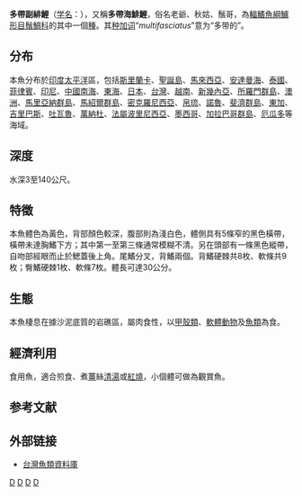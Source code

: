 {{Speciesbox 
| taxon = Parupeneus multifasciatus
| image = Parupeneus multifasciatus by NPS.jpg
| status = NE
| status_system = IUCN3.1
| authority = [[Quoy|Quoy]] & [[Gaimard|Gaimard]], 1825<ref name='id7584'>{{cite web| url =http://www.bioinfo.cn/db05/BjdwSpecies.php?action=view&id=7584| title =多带副绯鲤| work =中国动物物种编目数据库| publisher =中国科学院微生物研究所| author =中国科学院动物研究所| accessdate =2009-04-16| deadurl =yes| archiveurl =https://web.archive.org/web/20160305000823/http://www.bioinfo.cn/db05/BjdwSpecies.php?action=view&id=7584| archivedate =2016-03-05}}</ref>
| synonyms = *''Mullus multifasciatus''<br /><small>Quoy & Gaimard, 1824</small>
}}
'''多帶副緋鯉'''（[[学名|学名]]：{{lang|la|''Parupeneus multifasciatus''}}），又稱'''多帶海鯡鯉'''，俗名老爺、秋姑、鬚哥，為[[輻鰭魚綱|輻鰭魚綱]][[鱸形目|鱸形目]][[鬚鯛科|鬚鯛科]]的其中一個[[種|種]]。其[[种加词|种加词]]“''multifasciatus''”意为“多带的”。

==分布==
本魚分布於[[印度|印度]][[太平洋|太平洋]]區，包括[[斯里蘭卡|斯里蘭卡]]、[[聖誕島|聖誕島]]、[[馬來西亞|馬來西亞]]、[[安達曼海|安達曼海]]、[[泰國|泰國]]、[[菲律賓|菲律賓]]、[[印尼|印尼]]、[[中國|中國]][[南海|南海]]、[[東海|東海]]、[[日本|日本]]、[[台灣|台灣]]、[[越南|越南]]、[[新幾內亞|新幾內亞]]、[[所羅門群島|所羅門群島]]、[[澳洲|澳洲]]、[[馬里亞納群島|馬里亞納群島]]、[[馬紹爾群島|馬紹爾群島]]、[[密克羅尼西亞|密克羅尼西亞]]、[[帛琉|帛琉]]、[[諾魯|諾魯]]、[[斐濟群島|斐濟群島]]、[[東加|東加]]、[[吉里巴斯|吉里巴斯]]、[[吐瓦魯|吐瓦魯]]、[[萬納杜|萬納杜]]、[[法屬波里尼西亞|法屬波里尼西亞]]、[[墨西哥|墨西哥]]、[[加拉巴哥群島|加拉巴哥群島]]、[[厄瓜多|厄瓜多]]等海域。

==深度==
水深3至140公尺。

==特徵==
本魚體色為黃色，背部顏色較深，腹部則為淺白色，體側具有5條窄的黑色橫帶，橫帶未達胸鰭下方；其中第一至第三條通常模糊不清。另在頭部有一條黑色縱帶，自吻部經眼而止於鰓蓋後上角。尾鰭分叉，背鰭兩個。背鰭硬棘共8枚、軟條共9枚；臀鰭硬棘1枚、軟條7枚。體長可達30公分。

==生態==
本魚棲息在據沙泥底質的岩礁區，屬肉食性，以[[甲殼類|甲殼類]]、[[軟體動物|軟體動物]]及[[魚類|魚類]]為食。

==經濟利用==
食用魚，適合煎食、煮[[薑|薑]]絲[[清湯|清湯]]或[[紅燒|紅燒]]，小個體可做為觀賞魚。

== 参考文献 ==
{{reflist}}

==外部链接==
*[http://fishdb.sinica.edu.tw/chi/species.php?id=361_013 台灣魚類資料庫]{{Wayback|url=http://fishdb.sinica.edu.tw/chi/species.php?id=361_013 |date=20160304192600 }}
{{Taxonbar|from=Q2180413}}

[[Category:食用鱼|D]]
[[Category:觀賞魚|D]]
[[Category:副緋鯉屬|D]]
[[Category:1825年描述的鱼类|D]]